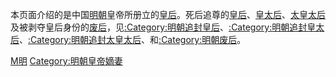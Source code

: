 本页面介绍的是中国[[明朝|明朝]]皇帝所册立的[[皇后|皇后]]。死后追尊的[[皇后|皇后]]、[[皇太后|皇太后]]、[[太皇太后|太皇太后]]及被剥夺皇后身份的[[废后|废后]]，见[[:Category:明朝追封皇后|:Category:明朝追封皇后]]、[[:Category:明朝追封皇太后|:Category:明朝追封皇太后]]、[[:Category:明朝追封太皇太后|:Category:明朝追封太皇太后]]、和[[:Category:明朝废后|:Category:明朝废后]]。

[[Category:中國各朝代皇后|M明]]
[[Category:明朝皇帝嫡妻|Category:明朝皇帝嫡妻]]